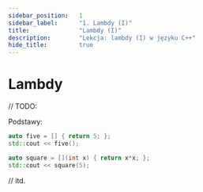 ```yaml
---
sidebar_position:	1
sidebar_label:		"1. Lambdy (I)"
title:				"Lambdy (I)"
description:		"Lekcja: lambdy (I) w języku C++"
hide_title:			true
---
```



<NotFinished />

# Lambdy

// TODO:

Podstawy:

```cpp
auto five = [] { return 5; };
std::cout << five();
```

```cpp
auto square = [](int x) { return x*x; };
std::cout << square(5);
```

// itd.

